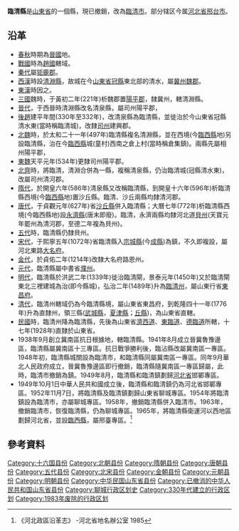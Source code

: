 {{Multiple issues|
{{Trivia|time=2022-06-30T12:29:41+00:00}}
{{Onesource|time=2022-06-30T12:29:41+00:00}}
{{Primarysources|time=2022-06-30T12:29:41+00:00}}
{{Overlinked|time=2022-06-30T12:31:58+00:00}}
}}
'''臨清縣'''是[[山東省|山東省]]的一個縣，現已撤銷，改為[[臨清市|臨清市]]。部分辖区今属[[河北省|河北省]][[邢台市|邢台市]]。

== 沿革==
*[[春秋|春秋]]時期為[[晉國|晉國]]地。
*[[戰國|戰國]]時為[[趙國|趙國]]轄域。
*[[秦代|秦代]]屬[[钜鹿郡|钜鹿郡]]。
*[[西漢|西漢]]時設[[清淵縣|清淵縣]]，故城在今[[山東省|山東省]][[冠縣|冠縣]]東北部的清水，屬[[冀州|冀州]][[魏郡|魏郡]]。
*[[東漢|東漢]]時因之。
*[[三國|三國]]魏時，于黃初二年(221年)析魏郡置[[陽平郡|陽平郡]]，隸冀州，轄清淵縣。
*[[晉代|晉代]]，于西晉時清淵縣改名清泉縣，屬司州陽平郡，
*[[後趙|後趙]]建平年間(330年至332年)，改清泉縣為臨清縣，並徙治於今山東省冠縣清水東(當時稱臨清城)，改隸[[司州|司州]]建興郡。
*[[北魏|北魏]]時，於太和二十一年(497年)臨清縣複名清淵縣，並在西境(今[[臨西縣|臨西縣]]地)另設臨清縣，治在今[[臨西縣|臨西縣]]城(童村)西南之倉上村(當時稱倉集鎮)。兩縣先屬相州陽平郡，
*[[東魏|東魏]]天平元年(534年)更隸司州陽平郡。
*[[北齊|北齊]]時，將臨清，清淵合併為一縣，複稱清泉縣，仍治臨清城(冠縣清水東)，改屬司州清河郡。
*[[隋代|隋代]]，於開皇六年(586年)清泉縣又改稱臨清縣，到開皇十六年(596年)析臨清縣西境(今[[臨西縣|臨西縣]]地)置沙丘縣。臨清、沙丘兩縣均隸清河郡。
*[[唐代|唐代]]，于貞觀元年(627年)省[[沙丘縣|沙丘縣]]併入臨清縣；大曆七年(772年)析臨清縣西境(今臨西縣地)設[[永濟縣|永濟縣]](唐末即廢)。臨清，永濟兩縣均隸河北道[[貝州|貝州]](天寶元年罷州為清河郡，至德二年複為貝州)。
*[[五代|五代]]時，臨清縣仍隸貝州。
*[[宋代|宋代]]，于熙寧五年(1072年)省臨清縣入[[宗城縣|宗城縣]](今[[成縣|成縣]])為鎮，不久即複設，屬河北東路[[大名府|大名府]]。
*[[金代|金代]]，於貞佑二年(1214年)改隸大名府路恩州。
*[[元代|元代]]，臨清縣屬中書省[[濮州|濮州]]。
*[[明代|明代]]，臨清縣於洪武二年(1339年)徙治臨清閘，景泰元年(1450年)又於臨清閘東北三裡建城為治(即今縣城)，弘治二年(1489年)升為[[臨清州|臨清州]]，屬山東行省[[東昌府|東昌府]]。
*[[清代|清代]]，臨清州轄域仍為今臨清縣境，屬山東省東昌府，到乾隆四十一年(1776年)升為直隸州，領三縣([[武城縣|武城縣]]，[[夏津縣|夏津縣]]；[[丘縣|丘縣]])，為山東省直轄。
*[[中華民國|民國]]時，臨清州降為臨清縣，先後為山東省[[濟西道|濟西道]]、[[東臨道|東臨道]]、[[德臨道|德臨道]]所轄，十七年(1928年)直隸於山東省。
*1938年9月創立冀南區抗日根據地，轄臨清縣。1941年8月成立晉冀魯豫邊區，臨清縣屬冀南區十三專區。抗日戰爭勝利後，臨沾縣改屬冀南區一專區。1948年初，臨清縣城關設為臨清市，和臨清縣同屬冀南區一專區。同年9月華北人民政府成立，晉冀魯豫邊區即行撤銷，臨清縣隨冀南區一專區歸屬，此時，臨清市撤銷為鎮。1949年8月，臨清縣和臨清鎮劃歸[[河北省|河北省]]邯鄲專區。
*1949年10月1日中華人民共和國成立後，臨清縣和臨清鎮仍為河北省邯鄲專區。1952年11月7日，將臨清縣及臨清鎮劃歸山東省聊城專區。1954年將臨清鎮設為臨清市，亦屬聊城專區。1958年，撤銷臨清縣併入臨清市。1963年，撤銷臨清市，恢復臨清縣，仍為聊城專區。1965年，將臨清縣衛運河以西地區劃歸河北省，並設[[臨西縣|臨西縣]]，屬邢臺專區。<ref>《河北政區沿革志》 -河北省地名辦公室 1985</ref>

==參考資料==
{{Reflist|2}}

{{中華民國山東省行政區劃}}
[[Category:十六国县份|Category:十六国县份]]
[[Category:北朝县份|Category:北朝县份]]
[[Category:隋朝县份|Category:隋朝县份]]
[[Category:唐朝县份|Category:唐朝县份]]
[[Category:五代县份|Category:五代县份]]
[[Category:北宋县份|Category:北宋县份]]
[[Category:金朝县份|Category:金朝县份]]
[[Category:元朝县份|Category:元朝县份]]
[[Category:明朝县份|Category:明朝县份]]
[[Category:中华民国山东省县份|Category:中华民国山东省县份]]
[[Category:已撤消的中华人民共和国山东省县份|Category:已撤消的中华人民共和国山东省县份]]
[[Category:聊城行政区划史|Category:聊城行政区划史]]
[[Category:330年代建立的行政区划|Category:330年代建立的行政区划]]
[[Category:1983年废除的行政区划|Category:1983年废除的行政区划]]